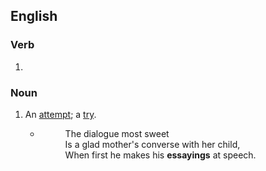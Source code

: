 ==English==

===Verb===
{{head|en|verb form}}

# {{present participle of|en|essay|nocat=1}}

===Noun===
{{en-noun}}

# An [[attempt]]; a [[try]].
#* {{rfdatek|en|Charles Boner}}
#*: The dialogue most sweet<br>Is a glad mother's converse with her child,<br>When first he makes his '''essayings''' at speech.